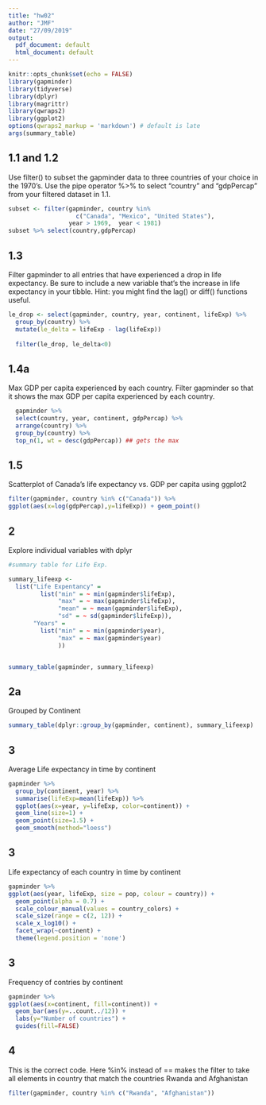 ```yaml
---
title: "hw02"
author: "JMF"
date: "27/09/2019"
output:
  pdf_document: default
  html_document: default
---
```


```r
knitr::opts_chunk$set(echo = FALSE)
library(gapminder)
library(tidyverse)
library(dplyr)
library(magrittr)
library(qwraps2)
library(ggplot2)
options(qwraps2_markup = 'markdown') # default is late
args(summary_table)
```

## 1.1 and 1.2
Use filter() to subset the gapminder data to three countries of your choice in the 1970’s.
Use the pipe operator %>% to select “country” and “gdpPercap” from your filtered dataset in 1.1.
```r
subset <- filter(gapminder, country %in% 
                   c("Canada", "Mexico", "United States"), 
                 year > 1969,  year < 1981)
subset %>% select(country,gdpPercap)
```
## 1.3 
Filter gapminder to all entries that have experienced a drop in life expectancy. Be sure to include a new variable that’s the increase in life expectancy in your tibble. Hint: you might find the lag() or diff() functions useful.

```r
le_drop <- select(gapminder, country, year, continent, lifeExp) %>%
  group_by(country) %>%
  mutate(le_delta = lifeExp - lag(lifeExp))
  
  filter(le_drop, le_delta<0)
```

## 1.4a 
Max GDP per capita experienced by each country.
Filter gapminder so that it shows the max GDP per capita experienced by each country.
```r
  gapminder %>%
  select(country, year, continent, gdpPercap) %>%
  arrange(country) %>%
  group_by(country) %>%
  top_n(1, wt = desc(gdpPercap)) ## gets the max

```

## 1.5 
Scatterplot of Canada’s life expectancy vs. GDP per capita using ggplot2

```r
filter(gapminder, country %in% c("Canada")) %>%
ggplot(aes(x=log(gdpPercap),y=lifeExp)) + geom_point() 
```

## 2 
Explore individual variables with dplyr

```r
#summary table for Life Exp.

summary_lifeexp <-
  list("Life Expentancy" =
         list("min" = ~ min(gapminder$lifeExp),
              "max" = ~ max(gapminder$lifeExp),
              "mean" = ~ mean(gapminder$lifeExp),
              "sd" = ~ sd(gapminder$lifeExp)),
       "Years" = 
         list("min" = ~ min(gapminder$year),
              "max" = ~ max(gapminder$year)
              ))


summary_table(gapminder, summary_lifeexp)

```

## 2a

Grouped by Continent
```r

summary_table(dplyr::group_by(gapminder, continent), summary_lifeexp)

```




## 3

Average Life expectancy in time by continent

```r
gapminder %>%
  group_by(continent, year) %>%
  summarise(lifeExp=mean(lifeExp)) %>%
  ggplot(aes(x=year, y=lifeExp, color=continent)) +
  geom_line(size=1) + 
  geom_point(size=1.5) +
  geom_smooth(method="loess")
```



## 3
Life expectancy of each country in time by continent

```r
gapminder %>%
ggplot(aes(year, lifeExp, size = pop, colour = country)) +
  geom_point(alpha = 0.7) +
  scale_colour_manual(values = country_colors) +
  scale_size(range = c(2, 12)) +
  scale_x_log10() +
  facet_wrap(~continent) +
  theme(legend.position = 'none')
```


## 3
Frequency of contries by continent

```r
gapminder %>%
ggplot(aes(x=continent, fill=continent)) + 
  geom_bar(aes(y=..count../12)) +
  labs(y="Number of countries") +
  guides(fill=FALSE)
```


## 4

This is the correct code. Here %in% instead of == makes the filter to take all elements in country that match the countries Rwanda and Afghanistan

```r
filter(gapminder, country %in% c("Rwanda", "Afghanistan"))

```

